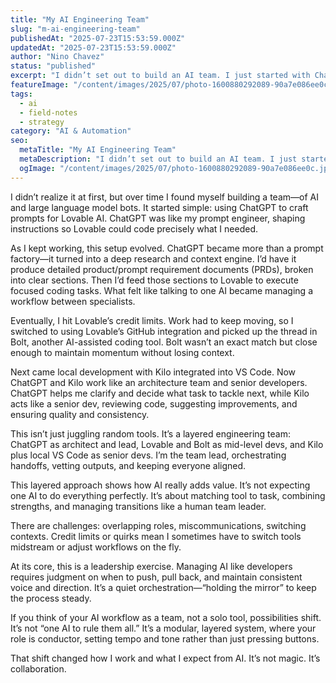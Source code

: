 ```yaml
---
title: "My AI Engineering Team"
slug: "m-ai-engineering-team"
publishedAt: "2025-07-23T15:53:59.000Z"
updatedAt: "2025-07-23T15:53:59.000Z"
author: "Nino Chavez"
status: "published"
excerpt: "I didn’t set out to build an AI team. I just started with ChatGPT prompts for Lovable AI. Over time, it evolved into managing a layered squad of AI tools—architects, coders, and reviewers—working together like a real dev team. This changed how I work and lead AI-assisted projects."
featureImage: "/content/images/2025/07/photo-1600880292089-90a7e086ee0c.jpeg"
tags:
  - ai
  - field-notes
  - strategy
category: "AI & Automation"
seo:
  metaTitle: "My AI Engineering Team"
  metaDescription: "I didn’t set out to build an AI team. I just started with ChatGPT prompts for Lovable AI. Over time, it evolved into managing a layered squad of AI tools—architects, coders, and reviewers—working together like a real dev team. This changed how I work and lead AI-assisted projects."
  ogImage: "/content/images/2025/07/photo-1600880292089-90a7e086ee0c.jpeg"
---
```


I didn’t realize it at first, but over time I found myself building a team—of AI and large language model bots. It started simple: using ChatGPT to craft prompts for Lovable AI. ChatGPT was like my prompt engineer, shaping instructions so Lovable could code precisely what I needed.

As I kept working, this setup evolved. ChatGPT became more than a prompt factory—it turned into a deep research and context engine. I’d have it produce detailed product/prompt requirement documents (PRDs), broken into clear sections. Then I’d feed those sections to Lovable to execute focused coding tasks. What felt like talking to one AI became managing a workflow between specialists.

Eventually, I hit Lovable’s credit limits. Work had to keep moving, so I switched to using Lovable’s GitHub integration and picked up the thread in Bolt, another AI-assisted coding tool. Bolt wasn’t an exact match but close enough to maintain momentum without losing context.

Next came local development with Kilo integrated into VS Code. Now ChatGPT and Kilo work like an architecture team and senior developers. ChatGPT helps me clarify and decide what task to tackle next, while Kilo acts like a senior dev, reviewing code, suggesting improvements, and ensuring quality and consistency.

This isn’t just juggling random tools. It’s a layered engineering team: ChatGPT as architect and lead, Lovable and Bolt as mid-level devs, and Kilo plus local VS Code as senior devs. I’m the team lead, orchestrating handoffs, vetting outputs, and keeping everyone aligned.

This layered approach shows how AI really adds value. It’s not expecting one AI to do everything perfectly. It’s about matching tool to task, combining strengths, and managing transitions like a human team leader.

There are challenges: overlapping roles, miscommunications, switching contexts. Credit limits or quirks mean I sometimes have to switch tools midstream or adjust workflows on the fly.

At its core, this is a leadership exercise. Managing AI like developers requires judgment on when to push, pull back, and maintain consistent voice and direction. It’s a quiet orchestration—“holding the mirror” to keep the process steady.

If you think of your AI workflow as a team, not a solo tool, possibilities shift. It’s not “one AI to rule them all.” It’s a modular, layered system, where your role is conductor, setting tempo and tone rather than just pressing buttons.

That shift changed how I work and what I expect from AI. It’s not magic. It’s collaboration.
